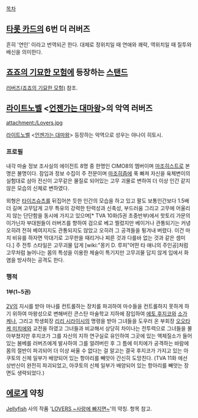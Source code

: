 [[목차]]
== [[타롯 카드]]의 6번 더 러버즈 ==
흔히 '연인' 이라고 번역되곤 한다. 대체로 정위치일 때 연애와 쾌락, 역위치일 때 질투와 배신을 의미한다.

== [[죠죠의 기묘한 모험]]에 등장하는 [[스탠드]] ==
[[러버즈(죠죠의 기묘한 모험)]] 참조.

== [[라이트노벨]] <[[언젠가는 대마왕]]>의 악역 러버즈 ==
attachment:/Lovers.jpg

[[라이트노벨]] <[[언젠가는 대마왕]]> 등장하는 악역으로 성우는  야나이 히토시. 

=== 프로필 ===
내각 마술 정보 조사실의 에이전트 8명 중 한명인 CIMO8의 멤버이며 [[마조히스트]]로 본명은 불명이다. 잠입과 정보 수집이 주 전문이며 [[마조히즘]]에 푹 빠져 자신을 육체변이의 실험대로 삼아 전신이 고무같은 물질로 되어있는 고무 괴물로 변하여 더 이상 인간 같지 않은 모습의 신체로 변하였다. 

외형은 [[타이즈]]슈츠를 뒤집어쓴 듯한 인간의 모습을 하고 있고 팔도 보통인간보다 1.5배 더 길며 고무답게 고무 특유의 강력한 탄력성과 신축성, 부드러움 그리고 고무에 어울리지 않는 단단함을 동시에 가지고 있으며[* TVA 10화(5권 초중반부)에서 핫토리 가문의 이가닌자 부대원들이 러버즈를 향하여 검으로 베고 찔렀지만 베이거나 관통되기는 커녕 오히려 전혀 베여지지도 관통되지도 않았고 오히려 그 공격들을 튕겨내 버렸다. 이건 마치 비유를 하자면 막대기로 고무판을 때리거나 찌른 것과 다를바 없는 것과 같은 셈미다.] 주 전투 스타일은 고무괴물 답게 [wiki:"몽키 D. 루피"어떤 타 애니의 주인공]처럼 고무처럼 늘어나는 몸의 특성을 이용한 체술이 특기지만 고무괴물 답지 않게 입에서 화염을 방사하는 공격도 한다. 

=== 행적 ===
==== 1부(1~5권) ====
[[2V]]의 지시를 받아 마나를 컨트롤하는 장치를 파괴하여 마수들을 컨트롤하지 못하게 하기 위하여 마왕성으로 변해버린 콘스탄 마술학교 지하에 잠입하여 [[에토 후지코]]와 [[소가 케나]], 그리고 학생회장 [[리리 시라이시]]의 명령을 받아 그녀들을 도우러 온 부회장 [[오오타케 미치에]]와 교전을 하였고 그녀들과 비교해서 상당히 차이나는 전투력으로 그녀들을 몰아부쳤지만 후지코가 그를 자신의 지하 연구실로 유인하여 그곳에 있는 액체질소가 들어있는 봄베를 러버즈에게 발사하여 그를 얼려버린 후 그 틈에 미치에가 공격하는 바람에 몸의 절반이 파괴되어 더 이상 싸울 수 없다는 걸 알고는 결국 후지코가 가지고 있는 아쿠토의 신체 일부가 배양되어 있는 항아리를 빼앗아 간신히 도망친다.
(TVA 11화 에선 상반신이 완전히 파괴되었고, 아쿠토의 신체 일부가 배양되어 있는 항아리를 빼앗는 장면도 생략되었다.) 

== [[에로게]] 약칭 ==
[[Jellyfish]] 사의 작품 '[[LOVERS ~사랑에 빠지면~]]'의 약칭. 항목 참고.


